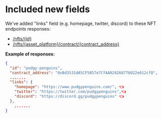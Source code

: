 # Included new fields

We've added "links" field (e.g. homepage, twitter, discord) to these NFT endpoints responses: 

* [/nfts/{id}](/reference/nfts-id)
* [/nfts/{asset_platform}/contract/{contract_address}](/reference/nfts-contract-address)

**Example of responses:**

```json
{
  "id": "pudgy-penguins",
  "contract_address": "0xBd3531dA5CF5857e7CfAA92426877b022e612cf8",
  .......
  "links": {
    "homepage": "https://www.pudgypenguins.com/", 👈
    "twitter": "https://twitter.com/pudgypenguins",👈
    "discord": "https://discord.gg/pudgypenguins" 👈
  },
	.......
}
```